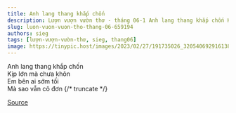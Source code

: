 ```yaml
---
title: Anh lang thang khắp chốn
description: Lượn vượn vườn thơ - tháng 06-1 Anh lang thang khắp chốn Kịp lớn mà chưa khôn
slug: luon-vuon-vuon-tho-thang-06-659194
authors: sieg
tags: [lượn-vượn-vườn-thơ, sieg, thang06]
image: https://tinypic.host/images/2023/02/27/191735026_320540692916138_4948843732813117388_n.th.jpg
---
```


Anh lang thang khắp chốn\
Kịp lớn mà chưa khôn\
Em bên ai sớm tối\
Mà sao vẫn cô đơn
{/* truncate */}


[Source](https://www.facebook.com/ape.poem/posts/pfbid01Bv7BQAtvsVjFsXwtmjXdCB3nuFPg5RJHtFXo6cvcceUkNeadeZ7d1mQ7zEy3DmGl)
